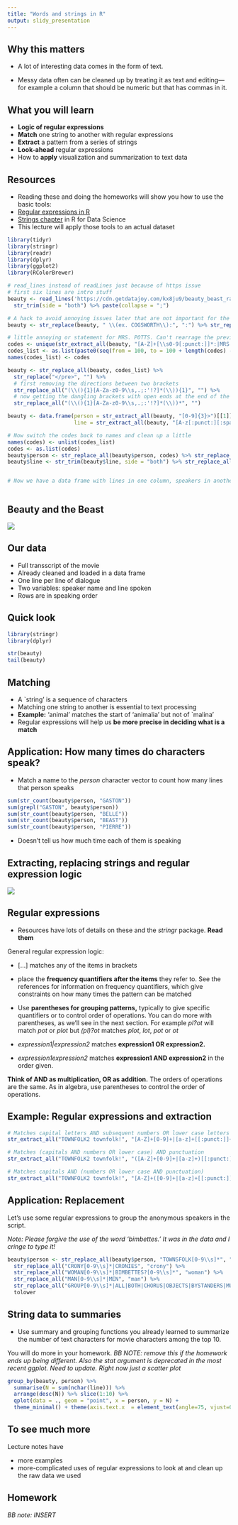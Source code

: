 ---
title: "Words and strings in R"
output: slidy_presentation
---

## Why this matters

- A lot of interesting data comes in the form of text. 

- Messy data often can be cleaned up by treating it as text and editing---for example a column that should be numeric but that has commas in it. 

## What you will learn

- **Logic of regular expressions**
- **Match** one string to another with regular expressions
- **Extract** a pattern from a series of strings
- **Look-ahead** regular expressions
- How to **apply** visualization and summarization to text data


## Resources
- Reading these and doing the homeworks will show you how to use the basic tools:
- [Regular expressions in R](http://stat545.com/block022_regular-expression.html)
- [Strings chapter](http://r4ds.had.co.nz/strings.html) in R for Data Science
- This lecture will apply those tools to an actual dataset

```{r prep, echo=FALSE, results='hide', warning=FALSE, message=FALSE}
library(tidyr)
library(stringr)
library(readr)
library(dplyr)
library(ggplot2)
library(RColorBrewer)

# read_lines instead of readLines just because of https issue
# first six lines are intro stuff
beauty <- read_lines('https://cdn.getdatajoy.com/kx8ju9/beauty_beast_raw.txt', skip = 6) %>% 
  str_trim(side = "both") %>% paste(collapse = ";")

# A hack to avoid annoying issues later that are not important for the analysis
beauty <- str_replace(beauty, " \\(ex. COGSWORTH\\):", ":") %>% str_replace(" \\(esp. LUMIERE\\):", ":")

# little annoying or statement for MRS. POTTS. Can't rearrage the previous statement without getting more
codes <- unique(str_extract_all(beauty, "[A-Z]+[\\s0-9[:punct:]]*:|MRS. POTTS:")[[1]])
codes_list <- as.list(paste0(seq(from = 100, to = 100 + length(codes) - 1), ">"))
names(codes_list) <- codes

beauty <- str_replace_all(beauty, codes_list) %>% 
  str_replace("</pre>", "") %>%
  # first removing the directions between two brackets
  str_replace_all("(\\(){1}[A-Za-z0-9\\s,.;:'!?]*(\\)){1}", "") %>%
  # now getting the dangling brackets with open ends at the end of the line or dangling brackets
  str_replace_all("(\\(){1}[A-Za-z0-9\\s,.;:'!?]*(\\))*", "")

beauty <- data.frame(person = str_extract_all(beauty, "[0-9]{3}>")[[1]],
                     line = str_extract_all(beauty, "[A-z[:punct:][:space:]]+(?![0-9]{3}>)")[[1]])

# Now switch the codes back to names and clean up a little
names(codes) <- unlist(codes_list)
codes <- as.list(codes)
beauty$person <- str_replace_all(beauty$person, codes) %>% str_replace_all(":", "")
beauty$line <- str_trim(beauty$line, side = "both") %>% str_replace_all(";+", ";")


# Now we have a data frame with lines in one column, speakers in another



```


## Beauty and the Beast
![](http://img.lum.dolimg.com/v1/images/gallery_beautyandthebeast_03_81aeab2e.jpeg?region=0%2C0%2C1580%2C880)

## Our data
- Full transscript of the movie
- Already cleaned and loaded in a data frame
- One line per line of dialogue
- Two variables: speaker name and line spoken
- Rows are in speaking order

## Quick look
```{r, echo=TRUE}
library(stringr)
library(dplyr)

str(beauty)
tail(beauty)
```

## Matching

- A `string' is a sequence of characters
- Matching one string to another is essential to text processing
- **Example:** 'animal' matches the start of 'animalia' but not of `malina'
- Regular expressions will help us **be more precise in deciding what is a match**

## Application: How many times do characters speak?
- Match a name to the *person* character vector to count how many lines that person speaks

```{r, echo=TRUE}
sum(str_count(beauty$person, "GASTON"))
sum(grepl("GASTON", beauty$person))
sum(str_count(beauty$person, "BELLE"))
sum(str_count(beauty$person, "BEAST"))
sum(str_count(beauty$person, "PIERRE"))
```

- Doesn't tell us how much time each of them is speaking

## Extracting, replacing strings and regular expression logic
![](http://img.lum.dolimg.com/v1/images/gallery_beautyandthebeast_15_6c38d594.jpeg?region=0%2C0%2C1580%2C880)

## Regular expressions
- Resources have lots of details on these and the *stringr* package. **Read them**

General regular expression logic:

- $[\ldots]$ matches any of the items in brackets

- place the **frequency quantifiers after the items** they refer to. See the references for information on frequency quantifiers, which give constraints on how many times the pattern can be matched

- Use **parentheses for grouping patterns,** typically to give specific quantifiers or to control order of operations. You can do more with parentheses, as we'll see in the next section. For example *pl?ot* will match *pot* or *plot* but *(pl)?ot* matches *plot*, *lot*, *pot* or *ot*

- *expression1|expression2* matches **expression1 OR expression2.** 

- *expression1expression2* matches **expression1 AND expression2** in the order given.

**Think of AND as multiplication, OR as addition.** The orders of operations are the same. As in algebra, use parentheses to control the order of operations.

## Example: Regular expressions and extraction
```{r, echo=TRUE}
# Matches capital letters AND subsequent numbers OR lower case letters AND subsequent punctuation
str_extract_all("TOWNFOLK2 townfolk!", "[A-Z]+[0-9]+|[a-z]+[[:punct:]]+")

# Matches (capitals AND numbers OR lower case) AND punctuation
str_extract_all("TOWNFOLK2 townfolk!", "([A-Z]+[0-9]+|[a-z]+)[[:punct:]]+")

# Matches capitals AND (numbers OR lower case AND punctuation)
str_extract_all("TOWNFOLK2 townfolk!", "[A-Z]+([0-9]+|[a-z]+[[:punct:]]+)")

```

## Application: Replacement
Let's use some regular expressions to group the anonymous speakers in the script. 

*Note: Please forgive the use of the word 'bimbettes.' It was in the data and I cringe to type it!*

```{r, echo=TRUE}
beauty$person <- str_replace_all(beauty$person, "TOWNSFOLK[0-9\\s]*", "townsfolk") %>%
  str_replace_all("CRONY[0-9\\s]*|CRONIES", "crony") %>%
  str_replace_all("WOMAN[0-9\\s]*|BIMBETTES?[0-9\\s]*", "woman") %>%
  str_replace_all("MAN[0-9\\s]*|MEN", "man") %>%
  str_replace_all("GROUP[0-9\\s]*|ALL|BOTH|CHORUS|OBJECTS|BYSTANDERS|MUGS|MOB", "group") %>%
  tolower

```

## String data to summaries
- Use summary and grouping functions you already learned to summarize the number of text characters for movie characters among the top 10. 

You will do more in your homework. *BB NOTE: remove this if the homework ends up being different. Also the stat argument is deprecated in the most recent ggplot. Need to update. Right now just a scatter plot*

```{r, echo=TRUE, fig.width=10}
group_by(beauty, person) %>% 
  summarise(N = sum(nchar(line))) %>%
  arrange(desc(N)) %>% slice(1:10) %>%
  qplot(data = ., geom = "point", x = person, y = N) + 
  theme_minimal() + theme(axis.text.x  = element_text(angle=75, vjust=0.5, size=10), axis.title.x = element_blank())
```

## To see much more
Lecture notes have 

- more examples 
- more-complicated uses of regular expressions to look at and clean up the raw data we used

## Homework
*BB note: INSERT*
